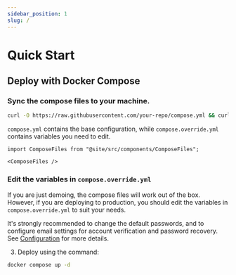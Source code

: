 ```yaml
---
sidebar_position: 1
slug: /
---
```


# Quick Start

## Deploy with Docker Compose

### Sync the compose files to your machine.

```bash
curl -O https://raw.githubusercontent.com/your-repo/compose.yml && curl -O https://raw.githubusercontent.com/your-repo/compose.override.yml
```

`compose.yml` contains the base configuration, while `compose.override.yml` contains variables you need to edit.

```mdx-code-block
import ComposeFiles from "@site/src/components/ComposeFiles";

<ComposeFiles />
```

### Edit the variables in `compose.override.yml`

If you are just demoing, the compose files will work out of the box. However, if you are deploying to production, you should edit the variables in `compose.override.yml` to suit your needs.

It's strongly recommended to change the default passwords, and to configure email settings for account verification and password recovery. See [Configuration](configuration.md) for more details.

3. Deploy using the command:

```bash
docker compose up -d
```
